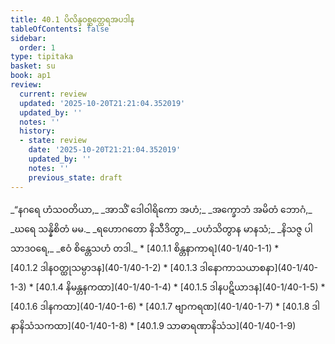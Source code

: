 ```yaml
---
title: 40.1 ပိလိန္ဒဝစ္ဆတ္ထေရအပဒါန
tableOfContents: false
sidebar:
  order: 1
type: tipitaka
basket: su
book: ap1
review:
  current: review
  updated: '2025-10-20T21:21:04.352019'
  updated_by: ''
  notes: ''
  history:
  - state: review
    date: '2025-10-20T21:21:04.352019'
    updated_by: ''
    notes: ''
    previous_state: draft
---
```



<DynamicBreadcrumb />


<ReviewStatus review={frontmatter.review} showDetails={true} />

<HypothesisAnnotation frontmatter={frontmatter} />

<Division number="1" book="ap1" e="ch" v="20" p="351">

<Paragraph number="4298" type="verses" book="ap1">
_“နဂရေ ဟံသဝတိယာ,_  
_အာသိံ ဒေါဝါရိကော အဟံ;_  
_အက္ခောဘံ အမိတံ ဘောဂံ,_  
_ဃရေ သန္နိစိတံ မမ._  



</Paragraph>

</Division>
<Division number="2" book="ap1" e="ch" v="20" p="351">

<Paragraph number="4299" type="verses" book="ap1">
_ရဟောဂတော နိသီဒိတွာ,_  
_ပဟံသိတွာန မာနသံ;_  
_နိသဇ္ဇ ပါသာဒဝရေ,_  
_ဧဝံ စိန္တေသဟံ တဒါ._  


</Paragraph>
</Division>

<TableOfContents book="ap1" section="40.1">
* [40.1.1 စိန္တနာကာရ](40-1/40-1-1)
* [40.1.2 ဒါနဝတ္ထုသမ္ပာဒန](40-1/40-1-2)
* [40.1.3 ဒါနောကာသယာစနာ](40-1/40-1-3)
* [40.1.4 နိမန္တနကထာ](40-1/40-1-4)
* [40.1.5 ဒါနပဋိယာဒန](40-1/40-1-5)
* [40.1.6 ဒါနကထာ](40-1/40-1-6)
* [40.1.7 ဗျာကရဏ](40-1/40-1-7)
* [40.1.8 ဒါနာနိသံသကထာ](40-1/40-1-8)
* [40.1.9 သာဓာရဏာနိသံသ](40-1/40-1-9)
</TableOfContents>